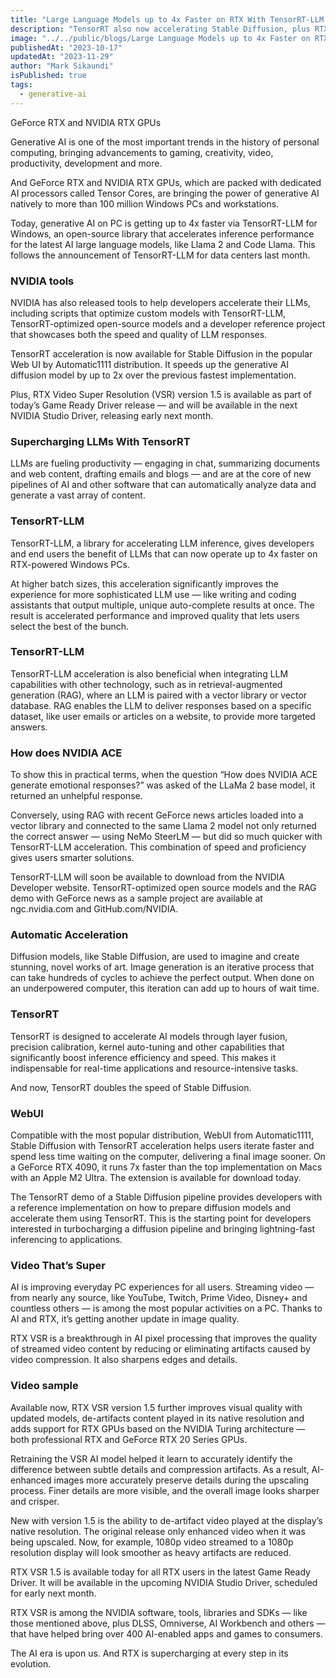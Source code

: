 ```yaml
---
title: "Large Language Models up to 4x Faster on RTX With TensorRT-LLM for Windows"
description: "TensorRT also now accelerating Stable Diffusion, plus RTX Video Super Resolution update releases."
image: "../../public/blogs/Large Language Models up to 4x Faster on RTX .png"
publishedAt: "2023-10-17"
updatedAt: "2023-11-29"
author: "Mark Sikaundi"
isPublished: true
tags:
  - generative-ai
---
```


GeForce RTX and NVIDIA RTX GPUs

Generative AI is one of the most important trends in the history of personal computing, bringing advancements to gaming, creativity, video, productivity, development and more.

And GeForce RTX and NVIDIA RTX GPUs, which are packed with dedicated AI processors called Tensor Cores, are bringing the power of generative AI natively to more than 100 million Windows PCs and workstations.

Today, generative AI on PC is getting up to 4x faster via TensorRT-LLM for Windows, an open-source library that accelerates inference performance for the latest AI large language models, like Llama 2 and Code Llama. This follows the announcement of TensorRT-LLM for data centers last month.

### NVIDIA tools

NVIDIA has also released tools to help developers accelerate their LLMs, including scripts that optimize custom models with TensorRT-LLM, TensorRT-optimized open-source models and a developer reference project that showcases both the speed and quality of LLM responses.

TensorRT acceleration is now available for Stable Diffusion in the popular Web UI by Automatic1111 distribution. It speeds up the generative AI diffusion model by up to 2x over the previous fastest implementation.

Plus, RTX Video Super Resolution (VSR) version 1.5 is available as part of today’s Game Ready Driver release — and will be available in the next NVIDIA Studio Driver, releasing early next month.

### Supercharging LLMs With TensorRT

LLMs are fueling productivity — engaging in chat, summarizing documents and web content, drafting emails and blogs — and are at the core of new pipelines of AI and other software that can automatically analyze data and generate a vast array of content.

### TensorRT-LLM

TensorRT-LLM, a library for accelerating LLM inference, gives developers and end users the benefit of LLMs that can now operate up to 4x faster on RTX-powered Windows PCs.

At higher batch sizes, this acceleration significantly improves the experience for more sophisticated LLM use — like writing and coding assistants that output multiple, unique auto-complete results at once. The result is accelerated performance and improved quality that lets users select the best of the bunch.

### TensorRT-LLM

TensorRT-LLM acceleration is also beneficial when integrating LLM capabilities with other technology, such as in retrieval-augmented generation (RAG), where an LLM is paired with a vector library or vector database. RAG enables the LLM to deliver responses based on a specific dataset, like user emails or articles on a website, to provide more targeted answers.

### How does NVIDIA ACE

To show this in practical terms, when the question “How does NVIDIA ACE generate emotional responses?” was asked of the LLaMa 2 base model, it returned an unhelpful response.

Conversely, using RAG with recent GeForce news articles loaded into a vector library and connected to the same Llama 2 model not only returned the correct answer — using NeMo SteerLM — but did so much quicker with TensorRT-LLM acceleration. This combination of speed and proficiency gives users smarter solutions.

TensorRT-LLM will soon be available to download from the NVIDIA Developer website. TensorRT-optimized open source models and the RAG demo with GeForce news as a sample project are available at ngc.nvidia.com and GitHub.com/NVIDIA.

### Automatic Acceleration

Diffusion models, like Stable Diffusion, are used to imagine and create stunning, novel works of art. Image generation is an iterative process that can take hundreds of cycles to achieve the perfect output. When done on an underpowered computer, this iteration can add up to hours of wait time.

### TensorRT

TensorRT is designed to accelerate AI models through layer fusion, precision calibration, kernel auto-tuning and other capabilities that significantly boost inference efficiency and speed. This makes it indispensable for real-time applications and resource-intensive tasks.

And now, TensorRT doubles the speed of Stable Diffusion.

### WebUI

Compatible with the most popular distribution, WebUI from Automatic1111, Stable Diffusion with TensorRT acceleration helps users iterate faster and spend less time waiting on the computer, delivering a final image sooner. On a GeForce RTX 4090, it runs 7x faster than the top implementation on Macs with an Apple M2 Ultra. The extension is available for download today.

The TensorRT demo of a Stable Diffusion pipeline provides developers with a reference implementation on how to prepare diffusion models and accelerate them using TensorRT. This is the starting point for developers interested in turbocharging a diffusion pipeline and bringing lightning-fast inferencing to applications.

### Video That’s Super

AI is improving everyday PC experiences for all users. Streaming video — from nearly any source, like YouTube, Twitch, Prime Video, Disney+ and countless others — is among the most popular activities on a PC. Thanks to AI and RTX, it’s getting another update in image quality.

RTX VSR is a breakthrough in AI pixel processing that improves the quality of streamed video content by reducing or eliminating artifacts caused by video compression. It also sharpens edges and details.

### Video sample

Available now, RTX VSR version 1.5 further improves visual quality with updated models, de-artifacts content played in its native resolution and adds support for RTX GPUs based on the NVIDIA Turing architecture — both professional RTX and GeForce RTX 20 Series GPUs.

Retraining the VSR AI model helped it learn to accurately identify the difference between subtle details and compression artifacts. As a result, AI-enhanced images more accurately preserve details during the upscaling process. Finer details are more visible, and the overall image looks sharper and crisper.

New with version 1.5 is the ability to de-artifact video played at the display’s native resolution. The original release only enhanced video when it was being upscaled. Now, for example, 1080p video streamed to a 1080p resolution display will look smoother as heavy artifacts are reduced.

RTX VSR 1.5 is available today for all RTX users in the latest Game Ready Driver. It will be available in the upcoming NVIDIA Studio Driver, scheduled for early next month.

RTX VSR is among the NVIDIA software, tools, libraries and SDKs — like those mentioned above, plus DLSS, Omniverse, AI Workbench and others — that have helped bring over 400 AI-enabled apps and games to consumers.

The AI era is upon us. And RTX is supercharging at every step in its evolution.
